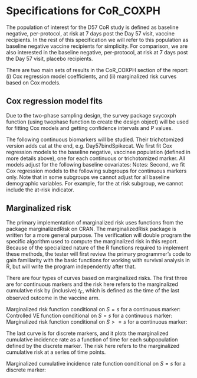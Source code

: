 \newcommand{\studyname}{mock}
\newcommand{\pathCoRoutput}{output}

# Specifications for CoR_COXPH

The population of interest for the D57 CoR study is defined as baseline negative, per-protocol, at risk at 7 days post the Day 57 visit, vaccine recipients. In the rest of this specification we will refer to this population as baseline negative vaccine recipients for simplicity. For comparison, we are also interested in the baseline negative, per-protocol, at risk at 7 days post the Day 57 visit, placebo recipients.

There are two main sets of results in the CoR_COXPH section of the report: (i) Cox regression model coefficients, and (ii) marginalized risk curves based on Cox models. 

## Cox regression model fits

Due to the two-phase sampling design, the survey package svycoxph function (using twophase function to create the design object) will be used for fitting Cox models and getting confidence intervals and P values. 

The following continuous biomarkers will be studied. Their trichotomized version adds cat at the end, e.g. Day57bindSpikecat.
\begin{itemize}
    \item Day57bindSpike
    \item Day57bindRBD
    \item Day57pseudoneutid50
    \item Day57pseudoneutid80.
\end{itemize}

We first fit Cox regression models to the baseline negative, vaccinee population (defined in more details above), one for each continuous or trichotomized marker. All models adjust for the following baseline covariates: 
\begin{itemize}
    \item at risk or not
    \item community of color or not
    \item age (to be replace by SL risk score)
\end{itemize}

Notes:
\begin{itemize}
    \item The No. at-risk in the trichotomized table are weighted estimates based on the phase 2 samples.
    \item The q-values and FWER are computed using Sue Li's implementation of the Westfall and Young permutation-based method (kyotil::p.adj.perm) for the continuous and trichotomized markers together. We verify Sue's implementation through a Monte Carlo study that is outside of this verification plan.
\end{itemize}

<!-- \clearpage -->
<!-- The following two tables contain results to be verified, one for the continuous markers and the other for the trichotomized markers. -->

<!-- \begin{center} -->
<!--     \input{../output/CoR_D57_univariable_svycoxph_pretty_\studyname}\\ -->
<!--     \vspace{10pt} -->
<!--     \setlength{\tabcolsep}{.5ex} -->
<!--     \input{../output/CoR_D57_univariable_svycoxph_cat_pretty_\studyname}\\ -->
<!-- \end{center} -->
<!-- Average follow-up time \input{../output/CoR_D57_mean_followup_time_vacc_\studyname} days, maximum follow-up time \input{../output/CoR_D57_max_followup_time_vacc_\studyname} days. -->

<!-- $\ast\ast$ No. at-risk = number of per-protocol baseline negative vaccine recipients at-risk for COVID at 7 days post Day 57 visit; no. cases = number of this cohort with an observed COVID endpoints.  -->

<!-- $\ast\ast\ast$ Generalized Wald-test p-value of the null hypothesis that the hazard rate is constant across the Lower, Middle, and Upper tertile groups. -->


Second, we fit Cox regression models to the following subgroups for continuous markers only. Note that in some subgroups we cannot adjust for all baseline demographic variables. For example, for the at risk subgroup, we cannot include the at-risk indicator.
\begin{itemize}
    \item age >= 65
    \item age<65 and at risk
    \item age<65 and not at risk
    \item at risk
    \item Not at risk
    \item Comm of color
    \item White non-Hispanic
    \item Men
    \item Women
\end{itemize}



## Marginalized risk

The primary implementation of marginalized risk uses functions from the package marginalizedRisk on CRAN. The marginalizedRisk package is written for a more general purpose. The verification will double program the specific algorithm used to compute the marginalized risk in this report. Because of the specialized nature of the R functions required to implement these methods, the tester will first review the primary programmer's code to gain familiarity with the basic functions for working with survival analysis in R, but will write the program independently after that.

There are four types of curves based on marginalized risks. The first three are for continuous markers and the risk here refers to the marginalized cumulative risk by (inclusive) $t_F$, which is defined as the time of the last observed outcome in the vaccine arm.


Marginalized risk function conditional on $S=s$ for a continuous marker:
\begin{itemize}
  \item Fit a two-phase Cox model to the baseline negative vaccine recipients with baseline covariates and the continuous marker
  \item For each $s$,
  \begin{itemize}
    \item Compute the risk for all phase 2 subjects, but with their marker value set to $s$ instead of their original $S$
    \item Return the weighted mean of the risk
  \end{itemize}
\end{itemize}

Controlled VE function conditional on $S=s$ for a continuous marker:
\begin{itemize}
  \item Fit a two-phase Cox model to the baseline negative vaccine recipients with baseline covariates and the continuous marker 
  \item For each $s$,
  \begin{itemize}
    \item Compute the risk for all phase 2 subjects, but with their marker value set to $s$ instead of their original $S$
    \item Return  1-  (weighted mean of the risk) / (placebo overall risk)
  \end{itemize}
\end{itemize}

Marginalized risk function conditional on $S>=s$ for a continuous marker:
\begin{itemize}
  \item For each $s$,
  \begin{itemize}
    \item Fit a two-phase Cox model to the baseline negative vaccine recipients with baseline covariates using the subset of samples satisfying $S>=s$
    \item Compute the risk for all phase 2 subjects, not just the subset with $S>=s$
    \item Return the weighted mean of the risk
  \end{itemize}
\end{itemize}

The last curve is for discrete markers, and it plots the marginalized cumulative incidence rate as a function of time for each subpopulation defined by the discrete marker. The risk here refers to the marginalized cumulative risk at a series of time points.

Marginalized cumulative incidence rate function conditional on $S=s$ for a discrete marker:
\begin{itemize}
  \item Fit a two-phase Cox model to the baseline negative vaccine recipients with baseline covariates and the discrete marker
  \item For each $s$,
  \begin{itemize}
    \item For each time $t$ of interest,
    \begin{itemize}
      \item Compute the risk by (inclusive) time $t$ for all phase 2 subjects, but with their marker value set to $s$ instead of their original $S$
      \item Return the weighted mean of the risk
    \end{itemize}
  \end{itemize}
\end{itemize}



